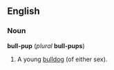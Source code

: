==English==
===Noun===
'''bull-pup''' (''plural'' '''bull-pups''')

#A young [[bulldog]] (of either sex).